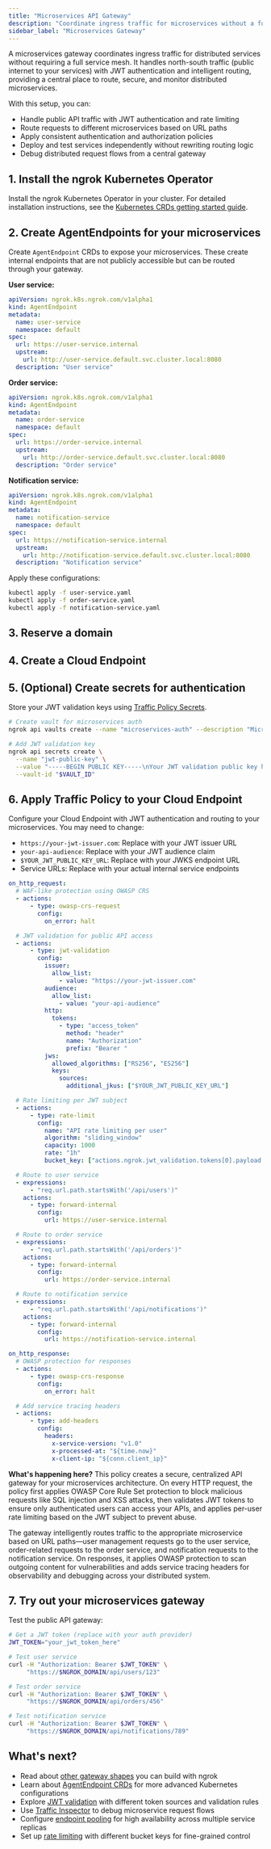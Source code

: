 ```yaml
---
title: "Microservices API Gateway"
description: "Coordinate ingress traffic for microservices without a full service mesh, using ngrok to handle north-south traffic patterns with authentication and routing."
sidebar_label: "Microservices Gateway"
---
```



A microservices gateway coordinates ingress traffic for distributed services without requiring a full service mesh. It handles north-south traffic (public internet to your services) with JWT authentication and intelligent routing, providing a central place to route, secure, and monitor distributed microservices.

With this setup, you can:

- Handle public API traffic with JWT authentication and rate limiting
- Route requests to different microservices based on URL paths
- Apply consistent authentication and authorization policies
- Deploy and test services independently without rewriting routing logic
- Debug distributed request flows from a central gateway

## 1. Install the ngrok Kubernetes Operator

Install the ngrok Kubernetes Operator in your cluster. For detailed installation instructions, see the [Kubernetes CRDs getting started guide](/docs/getting-started/kubernetes/crds).

## 2. Create AgentEndpoints for your microservices

Create `AgentEndpoint` CRDs to expose your microservices. These create internal endpoints that are not publicly accessible but can be routed through your gateway.

**User service:**

```yaml
apiVersion: ngrok.k8s.ngrok.com/v1alpha1
kind: AgentEndpoint
metadata:
  name: user-service
  namespace: default
spec:
  url: https://user-service.internal
  upstream:
    url: http://user-service.default.svc.cluster.local:8080
  description: "User service"
```

**Order service:**

```yaml
apiVersion: ngrok.k8s.ngrok.com/v1alpha1
kind: AgentEndpoint
metadata:
  name: order-service
  namespace: default
spec:
  url: https://order-service.internal
  upstream:
    url: http://order-service.default.svc.cluster.local:8080
  description: "Order service"
```

**Notification service:**

```yaml
apiVersion: ngrok.k8s.ngrok.com/v1alpha1
kind: AgentEndpoint
metadata:
  name: notification-service
  namespace: default
spec:
  url: https://notification-service.internal
  upstream:
    url: http://notification-service.default.svc.cluster.local:8080
  description: "Notification service"
```

Apply these configurations:

```bash
kubectl apply -f user-service.yaml
kubectl apply -f order-service.yaml
kubectl apply -f notification-service.yaml
```

## 3. Reserve a domain

<ReserveDomain />

## 4. Create a Cloud Endpoint

<CloudEndpoint />

## 5. (Optional) Create secrets for authentication

Store your JWT validation keys using [Traffic Policy Secrets](/docs/traffic-policy/secrets).

```bash
# Create vault for microservices auth
ngrok api vaults create --name "microservices-auth" --description "Microservices authentication secrets"

# Add JWT validation key
ngrok api secrets create \
  --name "jwt-public-key" \
  --value "-----BEGIN PUBLIC KEY-----\nYour JWT validation public key here\n-----END PUBLIC KEY-----" \
  --vault-id "$VAULT_ID"
```

## 6. Apply Traffic Policy to your Cloud Endpoint

Configure your Cloud Endpoint with JWT authentication and routing to your microservices.
You may need to change:

- `https://your-jwt-issuer.com`: Replace with your JWT issuer URL
- `your-api-audience`: Replace with your JWT audience claim
- `$YOUR_JWT_PUBLIC_KEY_URL`: Replace with your JWKS endpoint URL
- Service URLs: Replace with your actual internal service endpoints

```yaml
on_http_request:
  # WAF-like protection using OWASP CRS
  - actions:
      - type: owasp-crs-request
        config:
          on_error: halt

  # JWT validation for public API access
  - actions:
      - type: jwt-validation
        config:
          issuer:
            allow_list:
              - value: "https://your-jwt-issuer.com"
          audience:
            allow_list:
              - value: "your-api-audience"
          http:
            tokens:
              - type: "access_token"
                method: "header"
                name: "Authorization"
                prefix: "Bearer "
          jws:
            allowed_algorithms: ["RS256", "ES256"]
            keys:
              sources:
                additional_jkus: ["$YOUR_JWT_PUBLIC_KEY_URL"]

  # Rate limiting per JWT subject
  - actions:
      - type: rate-limit
        config:
          name: "API rate limiting per user"
          algorithm: "sliding_window"
          capacity: 1000
          rate: "1h"
          bucket_key: ["actions.ngrok.jwt_validation.tokens[0].payload.sub"]

  # Route to user service
  - expressions:
      - "req.url.path.startsWith('/api/users')"
    actions:
      - type: forward-internal
        config:
          url: https://user-service.internal

  # Route to order service
  - expressions:
      - "req.url.path.startsWith('/api/orders')"
    actions:
      - type: forward-internal
        config:
          url: https://order-service.internal

  # Route to notification service
  - expressions:
      - "req.url.path.startsWith('/api/notifications')"
    actions:
      - type: forward-internal
        config:
          url: https://notification-service.internal

on_http_response:
  # OWASP protection for responses
  - actions:
      - type: owasp-crs-response
        config:
          on_error: halt

  # Add service tracing headers
  - actions:
      - type: add-headers
        config:
          headers:
            x-service-version: "v1.0"
            x-processed-at: "${time.now}"
            x-client-ip: "${conn.client_ip}"
```

**What's happening here?** This policy creates a secure, centralized API gateway for your microservices architecture. On every HTTP request, the policy first applies OWASP Core Rule Set protection to block malicious requests like SQL injection and XSS attacks, then validates JWT tokens to ensure only authenticated users can access your APIs, and applies per-user rate limiting based on the JWT subject to prevent abuse.

The gateway intelligently routes traffic to the appropriate microservice based on URL paths—user management requests go to the user service, order-related requests to the order service, and notification requests to the notification service. On responses, it applies OWASP protection to scan outgoing content for vulnerabilities and adds service tracing headers for observability and debugging across your distributed system.

## 7. Try out your microservices gateway

<TryOut />

Test the public API gateway:

```bash
# Get a JWT token (replace with your auth provider)
JWT_TOKEN="your_jwt_token_here"

# Test user service
curl -H "Authorization: Bearer $JWT_TOKEN" \
     "https://$NGROK_DOMAIN/api/users/123"

# Test order service
curl -H "Authorization: Bearer $JWT_TOKEN" \
     "https://$NGROK_DOMAIN/api/orders/456"

# Test notification service
curl -H "Authorization: Bearer $JWT_TOKEN" \
     "https://$NGROK_DOMAIN/api/notifications/789"
```

## What's next?

- Read about [other gateway shapes](https://ngrok.com/blog-post/api-gateway-shapes-patterns-2025) you can build with ngrok
- Learn about [AgentEndpoint CRDs](/docs/k8s/crds/agentendpoint) for more advanced Kubernetes configurations
- Explore [JWT validation](/docs/traffic-policy/actions/jwt-validation) with different token sources and validation rules
- Use [Traffic Inspector](https://dashboard.ngrok.com/traffic-inspector) to debug microservice request flows
- Configure [endpoint pooling](/docs/k8s/guides/pooling) for high availability across multiple service replicas
- Set up [rate limiting](/docs/traffic-policy/actions/rate-limit) with different bucket keys for fine-grained control

<Back />
